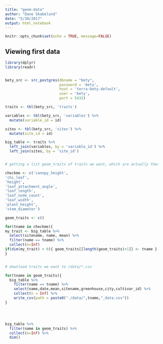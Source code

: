```yaml
---
title: "geom-data"
author: "Dane Skabelund"
date: "5/30/2017"
output: html_notebook
---
```


```r
knitr::opts_chunk$set(echo = TRUE, message=FALSE)
```

## Viewing first data

```r
library(dplyr)
library(readr)


bety_src <- src_postgres(dbname = "bety", 
                         password = 'bety', 
                         host = 'terra-bety.default', 
                         user = 'bety', 
                         port = 5432)

traits <- tbl(bety_src, 'traits')

variables <- tbl(bety_src, 'variables') %>%
  mutate(variable_id = id)

sites <- tbl(bety_src, 'sites') %>%
  mutate(site_id = id)

big_table <- traits %>%
  left_join(variables, by = 'variable_id') %>% 
  left_join(sites, by = 'site_id')


# getting a list geom_traits of traits we want, which are actually there

checkme <- c('canopy_height',
'chi_leaf',
'height',
'leaf_attachment_angle',
'leaf_length',
'leaf_node_count',
'leaf_width',
'plant_height',
'stem_diameter')

geom_traits <- c()

for(tname in checkme){
my_trait <- big_table %>% 
  select(sitename, name, mean) %>% 
  filter(name == tname) %>% 
  collect(n=Inf)
if(dim(my_trait) > 0){ geom_traits[[length(geom_traits)+1]] <- tname }
}


# download traits we want to /data/*.csv

for(tname in geom_traits){
  big_table %>%
    filter(name == tname) %>%
    select(name,date,mean,sitename,greenhouse,city,cultivar_id) %>% 
    collect(n = Inf) %>% 
    write_csv(path = paste0("./data/",tname,"_data.csv"))
}




big_table %>%
  filter(name in geom_traits) %>%
  collect(n=Inf) %>%
  dim()



```


